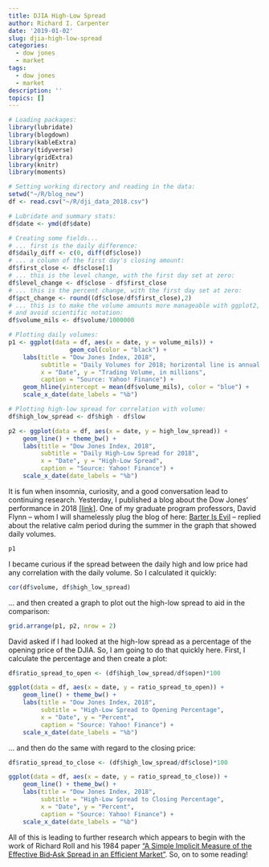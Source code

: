 ```yaml
---
title: DJIA High-Low Spread
author: Richard I. Carpenter
date: '2019-01-02'
slug: djia-high-low-spread
categories:
  - dow jones
  - market
tags:
  - dow jones
  - market
description: ''
topics: []
---
```


```r
# Loading packages:
library(lubridate)
library(blogdown)
library(kableExtra)
library(tidyverse)
library(gridExtra)
library(knitr)
library(moments)

# Setting working directory and reading in the data:
setwd("~/R/blog_new")
df <- read.csv("~/R/dji_data_2018.csv")

# Lubridate and summary stats:
df$date <- ymd(df$date)

# Creating some fields...
# ... first is the daily difference:
df$daily_diff <- c(0, diff(df$close))
# ... a column of the first day's closing amount:
df$first_close <- df$close[1]
# ... this is the level change, with the first day set at zero:
df$level_change <- df$close - df$first_close
# ... this is the percent change, with the first day set at zero:
df$pct_change <- round((df$close/df$first_close),2)
# ... this is to make the volume amounts more manageable with ggplot2, 
# and avoid scientific notation:
df$volume_mils <- df$volume/1000000

# Plotting daily volumes:
p1 <- ggplot(data = df, aes(x = date, y = volume_mils)) +
                 geom_col(color = "black") +
    labs(title = "Dow Jones Index, 2018",
         subtitle = "Daily Volumes for 2018; horizontal line is annual average volume",
         x = "Date", y = "Trading Volume, in millions", 
         caption = "Source: Yahoo! Finance") +
    geom_hline(yintercept = mean(df$volume_mils), color = "blue") +
    scale_x_date(date_labels = "%b")

# Plotting high-low spread for correlation with volume:
df$high_low_spread <- df$high - df$low

p2 <- ggplot(data = df, aes(x = date, y = high_low_spread)) +
    geom_line() + theme_bw() +
    labs(title = "Dow Jones Index, 2018",
         subtitle = "Daily High-Low Spread for 2018",
         x = "Date", y = "High-Low Spread", 
         caption = "Source: Yahoo! Finance") +
    scale_x_date(date_labels = "%b")
```

It is fun when insomnia, curiosity, and a good conversation lead to continuing research.  Yesterday, I published a blog about the Dow Jones' performance in 2018 [[link]](https://www.justadatageek.com/2019/01/01/the-2018-dow-jones-industrial-average-s-performance/).  One of my graduate program professors, David Flynn -- whom I will shamelessly plug the blog of here: [Barter Is Evil](http://barterisevil.com/) -- replied about the relative calm period during the summer in the graph that showed daily volumes.

```r
p1
```

I became curious if the spread between the daily high and low price had any correlation with the daily volume.  So I calculated it quickly:

```r
cor(df$volume, df$high_low_spread)
```

... and then created a graph to plot out the high-low spread to aid in the comparison:

```r
grid.arrange(p1, p2, nrow = 2)
```

David asked if I had looked at the high-low spread as a percentage of the opening price of the DJIA.  So, I am going to do that quickly here.  First, I calculate the percentage and then create a plot:

```r
df$ratio_spread_to_open <- (df$high_low_spread/df$open)*100

ggplot(data = df, aes(x = date, y = ratio_spread_to_open)) +
    geom_line() + theme_bw() +
    labs(title = "Dow Jones Index, 2018",
         subtitle = "High-Low Spread to Opening Percentage",
         x = "Date", y = "Percent", 
         caption = "Source: Yahoo! Finance") +
    scale_x_date(date_labels = "%b")
```

... and then do the same with regard to the closing price:

```r
df$ratio_spread_to_close <- (df$high_low_spread/df$close)*100

ggplot(data = df, aes(x = date, y = ratio_spread_to_close)) +
    geom_line() + theme_bw() +
    labs(title = "Dow Jones Index, 2018",
         subtitle = "High-Low Spread to Closing Percentage",
         x = "Date", y = "Percent", 
         caption = "Source: Yahoo! Finance") +
    scale_x_date(date_labels = "%b")
```

All of this is leading to further research which appears to begin with the work of Richard Roll and his 1984 paper ["A Simple Implicit Measure of the Effective Bid‐Ask Spread in an Efficient Market"](https://onlinelibrary.wiley.com/doi/full/10.1111/j.1540-6261.1984.tb03897.x).  So, on to some reading!